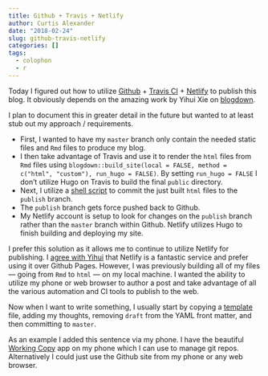 ```yaml
---
title: Github + Travis + Netlify
author: Curtis Alexander
date: "2018-02-24"
slug: github-travis-netlify
categories: []
tags: 
  - colophon
  - r
---
```


Today I figured out how to utilize [Github](https://github.com) + [Travis CI](https://travis-ci.org/) + [Netlify](https://netlify.com) to publish this blog.  It obviously depends on the amazing work by Yihui Xie on [blogdown](https://bookdown.org/yihui/blogdown/).

I plan to document this in greater detail in the future but wanted to at least stub out my approach / requirements.

* First, I wanted to have my `master` branch only contain the needed static files and `Rmd` files to produce my blog.
* I then take advantage of Travis and use it to render the `html` files from `Rmd` files using `blogdown::build_site(local = FALSE, method = c("html", "custom"), run_hugo = FALSE)`.  By setting `run_hugo = FALSE` I don't utilize Hugo on Travis to build the final `public` directory.
* Next, I utilize a [shell script](https://github.com/curtisalexander/calex/blob/master/publish.sh) to commit the just built `html` files to the `publish` branch.
* The `publish` branch gets force pushed back to Github.
* My Netlify account is setup to look for changes on the `publish` branch rather than the `master` branch within Github.  Netlify utilizes Hugo to finish building and deploying my site.

I prefer this solution as it allows me to continue to utilize Netlify for publishing.  I [agree with Yihui](https://yihui.name/en/2017/06/netlify-instead-of-github-pages/) that Netlify is a fantastic service and prefer using it over Github Pages.  However, I was previously building all of my files &mdash; going from `Rmd` to `html` &mdash; on my local machine.  I wanted the ability to utilize my phone or web browser to author a post and take advantage of all the various automation and CI tools to publish to the web.

Now when I want to write something, I usually start by copying a [template](https://github.com/curtisalexander/calex/blob/master/content/blog/1970-01-01-template.Rmd) file, adding my thoughts, removing `draft` from the YAML front matter, and then committing to `master`.

As an example I added this sentence via my phone. I have the beautiful [Working Copy](https://workingcopyapp.com) app on my phone which I can use to manage git repos. Alternatively I could just use the Github site from my phone or any web browser. 
